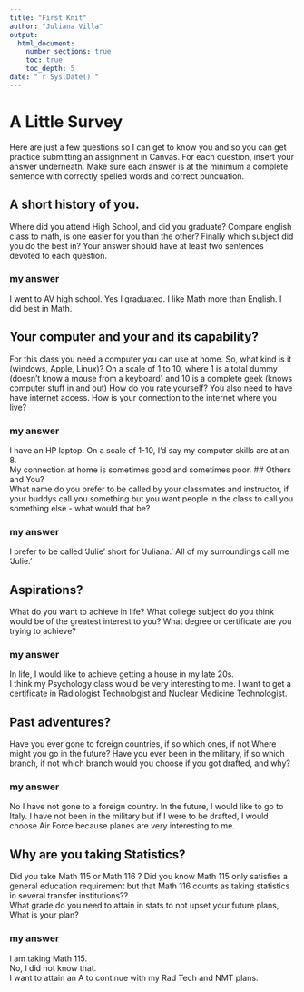 ```yaml
---
title: "First Knit"
author: "Juliana Villa"
output: 
  html_document:
    number_sections: true
    toc: true
    toc_depth: 5
date: "`r Sys.Date()`"   
---
```


# A Little Survey

Here are just a few questions so I can get to know you and so you can get practice submitting an assignment in Canvas.  For each question, insert your answer underneath. Make sure each answer is at the minimum a complete sentence with correctly spelled words and correct puncuation. 

## A short history of you.  
Where did you attend High School, and did you graduate? Compare english class to math, is one easier for you than the other? Finally which subject did you do the best in? Your answer should have at least two sentences devoted to each question.  
  
### my answer     
I went to AV high school. 
Yes I graduated. 
I like Math more than English. 
I did best in Math.

     


## Your computer and your and its capability?  
 For this class  you need a computer you can use at home.  So, what kind is it (windows, Apple, Linux)?  On a scale of 1 to 10, where 1 is a total dummy (doesn't know a mouse from a keyboard) and 10 is a complete geek (knows computer stuff in and out) How do you rate yourself?  You also need to have have internet access. How is your connection to the internet where you live?

### my answer   
I have an HP laptop.
On a scale of 1-10, I'd say my computer skills are at an 8.  
My connection at home is sometimes good and sometimes poor. 
## Others and You?   
What name do you prefer to be called by your classmates and instructor, if your buddys call you something but you want people in the class to call you something else - what would that be?

### my answer     
I prefer to be called 'Julie' short for 'Juliana.'
All of my surroundings call me 'Julie.' 
 




## Aspirations?   
What do you want to achieve in life?  What college subject do you think would be of the greatest interest to you? What degree or certificate are you trying to achieve?

### my answer     
In life, I would like to achieve getting a house in my late 20s.  
I think my Psychology class would be very interesting to me.
I want to get a certificate in Radiologist Technologist and Nuclear Medicine Technologist. 




## Past adventures?  
Have you ever gone to foreign countries, if so which ones, if not Where might you go in the future?  Have you ever been in the military, if so which branch, if not which branch would you choose if you got drafted, and why?

### my answer     
No I have not gone to a foreign country. 
In the future, I would like to go to Italy. 
I have not been in the military but if I were to be drafted, I would choose Air Force because planes are very interesting to me.




## Why are you taking Statistics?  
Did you take Math 115 or Math 116 ?  Did you know Math 115 only satisfies a general education requirement but that Math 116 counts as taking statistics in several transfer institutions??  
What grade do you need to attain in stats to not upset your future plans, What is your plan?  
 

### my answer     
I am taking Math 115.  
No, I did not know that.   
I want to attain an A to continue with my Rad Tech and NMT plans. 






  




